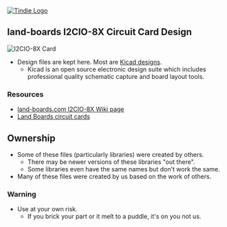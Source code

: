 <a href="https://www.tindie.com/products/land_boards/i2cio-8x/" >
<img src="http://land-boards.com/tindie/tindie-larges-v2.png" alt="Tindie Logo">
</img></a>

== land-boards I2CIO-8X Circuit Card Design ==

<img src="http://land-boards.com/blwiki/images/8/82/I2CIO-8X-6104-640px.jpg" alt="I2CIO-8X Card"></img>

* Design files are kept here. Most are [http://www.kicad-pcb.org/display/KICAD/KiCad+EDA+Software+Suite/ Kicad designs].
** Kicad is an open source electronic design suite which includes professional quality schematic capture and board layout tools.

=== Resources ===

* [http://land-boards.com/blwiki/index.php?title=I2CIO-8X land-boards.com I2CIO-8X Wiki page]
* [http://land-boards.com/blwiki/index.php Land Boards circuit cards]

== Ownership ==

* Some of these files (particularly libraries) were created by others.
** There may be newer versions of these libraries "out there".
** Some libraries even have the same names but don't work the same.
* Many of these files were created by us based on the work of others.

=== Warning ===

* Use at your own risk.
** If you brick your part or it melt to a puddle, it's on you not us.
